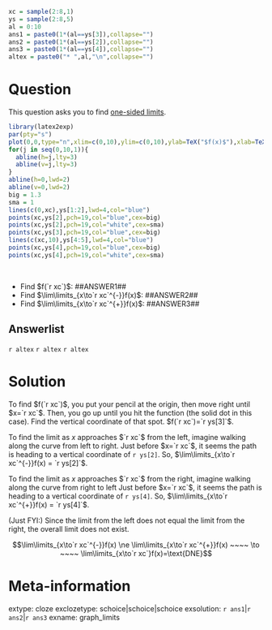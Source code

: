 ```r
xc = sample(2:8,1)
ys = sample(2:8,5)
al = 0:10
ans1 = paste0(1*(al==ys[3]),collapse="")
ans2 = paste0(1*(al==ys[2]),collapse="")
ans3 = paste0(1*(al==ys[4]),collapse="")
altex = paste0("* ",al,"\n",collapse="")
```

Question
========

This question asks you to find [one-sided limits](https://en.wikipedia.org/wiki/One-sided_limit){target="_blank"}.


```r
library(latex2exp)
par(pty="s")
plot(0,0,type="n",xlim=c(0,10),ylim=c(0,10),ylab=TeX("$f(x)$"),xlab=TeX("$x$"))
for(j in seq(0,10,1)){
  abline(h=j,lty=3)
  abline(v=j,lty=3)
}
abline(h=0,lwd=2)
abline(v=0,lwd=2)
big = 1.3
sma = 1
lines(c(0,xc),ys[1:2],lwd=4,col="blue")
points(xc,ys[2],pch=19,col="blue",cex=big)
points(xc,ys[2],pch=19,col="white",cex=sma)
points(xc,ys[3],pch=19,col="blue",cex=big)
lines(c(xc,10),ys[4:5],lwd=4,col="blue")
points(xc,ys[4],pch=19,col="blue",cex=big)
points(xc,ys[4],pch=19,col="white",cex=sma)
```
\

* Find $f(`r xc`)$: ##ANSWER1##
* Find $\lim\limits_{x\to`r xc`^{-}}f(x)$: ##ANSWER2##
* Find $\lim\limits_{x\to`r xc`^{+}}f(x)$: ##ANSWER3##

Answerlist
--------
`r altex`
`r altex`
`r altex`


Solution
========

To find $f(`r xc`)$, you put your pencil at the origin, then move right until $x=`r xc`$. Then, you go up until you hit the function (the solid dot in this case). Find the vertical coordinate of that spot. $f(`r xc`)=`r ys[3]`$.

To find the limit as $x$ approaches $`r xc`$ from the left, imagine walking along the curve from left to right. Just before $x=`r xc`$, it seems the path is heading to a vertical coordinate of `r ys[2]`. So, $\lim\limits_{x\to`r xc`^{-}}f(x) = `r ys[2]`$. 

To find the limit as $x$ approaches $`r xc`$ from the right, imagine walking along the curve from right to left Just before $x=`r xc`$, it seems the path is heading to a vertical coordinate of `r ys[4]`. So, $\lim\limits_{x\to`r xc`^{+}}f(x) = `r ys[4]`$. 

(Just FYI:) Since the limit from the left does not equal the limit from the right, the overall limit does not exist.

$$\lim\limits_{x\to`r xc`^{-}}f(x) \ne \lim\limits_{x\to`r xc`^{+}}f(x) ~~~~ \to ~~~~ \lim\limits_{x\to`r xc`}f(x)=\text{DNE}$$


Meta-information
============
extype: cloze
exclozetype: schoice|schoice|schoice
exsolution: `r ans1`|`r ans2`|`r ans3`
exname: graph_limits